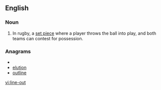 ==English==

===Noun===
{{wikipedia}}
{{infl|en|noun|head=[[line]]-[[out]]}}

# In rugby, a [[set piece]] where a player throws the ball into play, and both teams can contest for possession.

===Anagrams===
* {{alphagram|eilnotu}}
* [[elution#English|elution]]
* [[outline#English|outline]]

[[vi:line-out]]